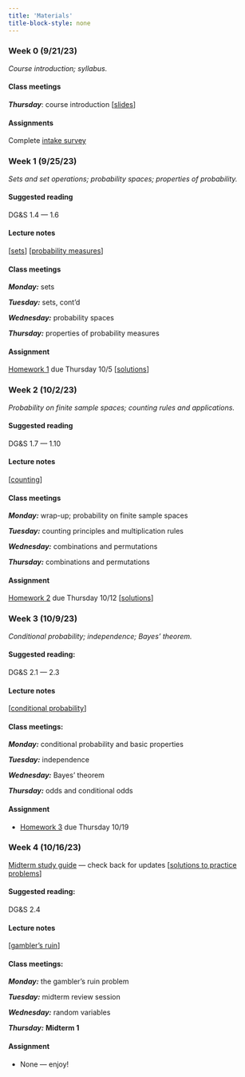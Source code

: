 ```yaml
---
title: 'Materials'
title-block-style: none
---
```


### Week 0 (9/21/23)

*Course introduction; syllabus.*

#### Class meetings

***Thursday***: course introduction \[[slides](content/week0-intro.qmd)\]

#### Assignments

Complete [intake survey](https://forms.gle/uWWTaZrVvL7jykz86)

### Week 1 (9/25/23)

*Sets and set operations; probability spaces; properties of probability.*

#### Suggested reading

DG&S 1.4 --- 1.6

#### Lecture notes

\[[sets](content/week1-sets.qmd)\] \[[probability measures](content/week1-probability.qmd)\]

#### Class meetings

***Monday:*** sets

***Tuesday:*** sets, cont'd

***Wednesday:*** probability spaces

***Thursday:*** properties of probability measures

#### Assignment

[Homework 1](content/hw1.qmd) due Thursday 10/5 \[[solutions](https://drive.google.com/file/d/1ESqVD-HpfdNOYHUcgjWvxSA6Ed7XhkhV/view?usp=sharing)\]

### Week 2 (10/2/23)

*Probability on finite sample spaces; counting rules and applications.*

#### Suggested reading

DG&S 1.7 --- 1.10

#### Lecture notes

\[[counting](content/week2-counting.qmd)\]

#### Class meetings

***Monday:*** wrap-up; probability on finite sample spaces

***Tuesday:*** counting principles and multiplication rules

***Wednesday:*** combinations and permutations

***Thursday:*** combinations and permutations

#### Assignment

[Homework 2](content/hw2.qmd) due Thursday 10/12 \[[solutions](https://drive.google.com/file/d/1GXVu0K3DaRE8UTcqLDPrAtoi19bgGZiM/view?usp=sharing)\]

### Week 3 (10/9/23)

*Conditional probability; independence; Bayes' theorem.*

#### Suggested reading:

DG&S 2.1 --- 2.3

#### Lecture notes

\[[conditional probability](content/week3-conditional.qmd)\]

#### Class meetings:

***Monday:*** conditional probability and basic properties

***Tuesday:*** independence

***Wednesday:*** Bayes' theorem

***Thursday:*** odds and conditional odds

#### Assignment

-   [Homework 3](content/hw3.qmd) due Thursday 10/19

### Week 4 (10/16/23)

[Midterm study guide](content/midterm1-studyguide.qmd) --- check back for updates \[[solutions to practice problems](https://drive.google.com/file/d/1Ap8C4hfH8_Q5bUIi0o4SL5-TXzV9OJHw/view?usp=share_link)\]

#### Suggested reading:

DG&S 2.4

#### Lecture notes

\[[gambler's ruin](content/week4-gambler.qmd)\]

#### Class meetings:

***Monday:*** the gambler's ruin problem

***Tuesday:*** midterm review session

***Wednesday:*** random variables

***Thursday:*** **Midterm 1**

#### Assignment

-   None --- enjoy!

